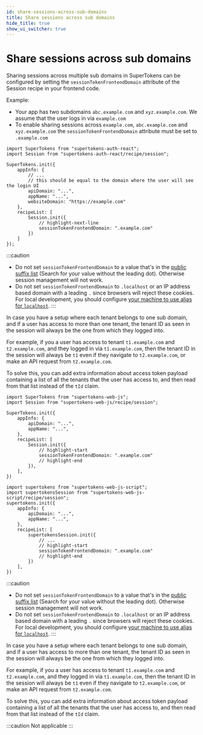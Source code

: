 ```yaml
---
id: share-sessions-across-sub-domains
title: Share sessions across sub domains
hide_title: true
show_ui_switcher: true
---
```


<!-- COPY DOCS -->
<!-- ./session/common-customizations/sessions/share-session-across-sub-domains.mdx -->


# Share sessions across sub domains

Sharing sessions across multiple sub domains in SuperTokens can be configured by setting the `sessionTokenFrontendDomain` attribute of the Session recipe in your frontend code.

Example:
 - Your app has two subdomains `abc.example.com` and `xyz.example.com`. We assume that the user logs in via `example.com`
 - To enable sharing sessions across `example.com`, `abc.example.com` and `xyz.example.com` the `sessionTokenFrontendDomain` attribute must be set to `.example.com`


<PreBuiltOrCustomUISwitcher>

<PreBuiltUIContent>

<FrontendPreBuiltUITabs>

<TabItem value="reactjs">

```tsx
import SuperTokens from "supertokens-auth-react";
import Session from "supertokens-auth-react/recipe/session";

SuperTokens.init({
    appInfo: {
        // ...
        // this should be equal to the domain where the user will see the login UI
        apiDomain: "...",
        appName: "...",
        websiteDomain: "https://example.com"
    },
    recipeList: [
        Session.init({
            // highlight-next-line
            sessionTokenFrontendDomain: ".example.com"
        })
    ]
});
```

</TabItem>

</FrontendPreBuiltUITabs>

:::caution
- Do not set `sessionTokenFrontendDomain` to a value that's in the [public suffix list](https://publicsuffix.org/list/public_suffix_list.dat) (Search for your value without the leading dot). Otherwise session management will not work.
- Do not set `sessionTokenFrontendDomain` to `.localhost` or an IP address based domain with a leading `.` since browsers will reject these cookies. For local development, you should configure [your machine to use alias for `localhost`](https://superuser.com/questions/152146/how-to-alias-a-hostname-on-mac-osx).
:::

<CustomAdmonition type="multi-tenancy">

In case you have a setup where each tenant belongs to one sub domain, and if a user has access to more than one tenant, the tenant ID as seen in the session will always be the one from which they logged into.

For example, if you a user has access to tenant `t1.example.com` and `t2.example.com`, and they logged in via `t1.example.com`, then the tenant ID in the session will always be `t1` even if they navigate to `t2.example.com`, or make an API request from `t2.example.com`.

To solve this, you can add extra information about access token payload containing a list of all the tenants that the user has access to, and then read from that list instead of the `tId` claim.

</CustomAdmonition>

</PreBuiltUIContent>

<CustomUIContent>

<FrontendCustomUITabs>
<TabItem value="web">

<NpmOrScriptTabs>
<TabItem value="npm">

```tsx
import SuperTokens from "supertokens-web-js";
import Session from "supertokens-web-js/recipe/session";

SuperTokens.init({
    appInfo: {
        apiDomain: "...",
        appName: "...",
    },
    recipeList: [
        Session.init({
            // highlight-start
            sessionTokenFrontendDomain: ".example.com"
            // highlight-end 
        }),
    ],
})
```

</TabItem>
<TabItem value="script">

```tsx
import supertokens from "supertokens-web-js-script";
import supertokensSession from "supertokens-web-js-script/recipe/session";
supertokens.init({
    appInfo: {
        apiDomain: "...",
        appName: "...",
    },
    recipeList: [
        supertokensSession.init({
            // ...
            // highlight-start
            sessionTokenFrontendDomain: ".example.com"
            // highlight-end
        })
    ],
})
```

</TabItem>
</NpmOrScriptTabs>

:::caution
- Do not set `sessionTokenFrontendDomain` to a value that's in the [public suffix list](https://publicsuffix.org/list/public_suffix_list.dat) (Search for your value without the leading dot). Otherwise session management will not work.
- Do not set `sessionTokenFrontendDomain` to `.localhost` or an IP address based domain with a leading `.` since browsers will reject these cookies. For local development, you should configure [your machine to use alias for `localhost`](https://superuser.com/questions/152146/how-to-alias-a-hostname-on-mac-osx).
:::

<CustomAdmonition type="multi-tenancy">

In case you have a setup where each tenant belongs to one sub domain, and if a user has access to more than one tenant, the tenant ID as seen in the session will always be the one from which they logged into.

For example, if you a user has access to tenant `t1.example.com` and `t2.example.com`, and they logged in via `t1.example.com`, then the tenant ID in the session will always be `t1` even if they navigate to `t2.example.com`, or make an API request from `t2.example.com`.

To solve this, you can add extra information about access token payload containing a list of all the tenants that the user has access to, and then read from that list instead of the `tId` claim.

</CustomAdmonition>

</TabItem>

<TabItem value="mobile">

:::caution
Not applicable
:::

</TabItem>

</FrontendCustomUITabs>

</CustomUIContent>

</PreBuiltOrCustomUISwitcher>
